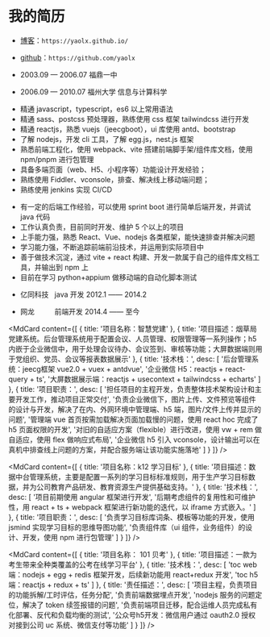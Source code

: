 # 我的简历

<MdTitle text="基本信息" />

- [博客](https://yaolx.github.io/)：`https://yaolx.github.io/`

- [github](https://github.com/yaolx)：`https://github.com/yaolx`

<MdTitle text="教育经历" />

- 2003.09 — 2006.07 福鼎一中

- 2006.09 — 2010.07 福州大学 信息与计算科学

<MdTitle text="技术栈" />

- 精通 javascript，typescript，es6 以上常用语法
- 精通 sass、postcss 预处理器，熟练使用 css 框架 tailwindcss 进行开发
- 精通 reactjs，熟悉 vuejs（jeecgboot），ui 库使用 antd、bootstrap
- 了解 nodejs，开发 cli 工具，了解 egg.js，nest.js 框架
- 熟悉前端工程化，使用 webpack、vite 搭建前端脚手架/组件库文档，使用 npm/pnpm 进行包管理
- 具备多端页面（web、H5、小程序等）功能设计开发经验；
- 熟练使用 Fiddler、vconsole，排查、解决线上移动端问题；
- 熟练使用 jenkins 实现 CI/CD

<MdTitle text="个人评价" />

- 有一定的后端工作经验，可以使用 sprint boot 进行简单后端开发，并调试 java 代码
- 工作认真负责，目前同时开发、维护 5 个以上的项目
- 上手能力强，熟悉 React、Vue、nodejs 各类框架，能快速排查并解决问题
- 学习能力强，不断追踪前端前沿技术，并运用到实际项目中
- 善于做技术沉淀，通过 vite + react 构建、开发一款属于自己的组件库文档工具，并输出到 npm 上
- 目前在学习 python+appium 做移动端的自动化脚本测试

<MdTitle text="工作经历" />

- 亿同科技 &nbsp; java 开发 2012.1 —— 2014.2

- 网龙 &emsp; &emsp; 前端开发 2014.4 —— 至今

<MdTitle text="项目经验" />

<MdCard
  content={[
    {
      title: '项目名称：智慧党建'
    },
    {
      title:
        '项目描述：烟草局党建系统。后台管理系统用于配置会议、人员管理、权限管理等一系列操作；h5 内嵌于企业微信中，用于处理会议待办、会议签到、审核等功能；大屏数据端则用于党组织、党员、会议等报表数据展示'
    },
    {
      title: '技术栈：',
      desc: [
        '后台管理系统：jeecg框架 vue2.0 + vuex + antdvue',
        '企业微信 H5：reactjs + react-query + ts',
        '大屏数据展示端：reactjs + usecontext + tailwindcss + echarts'
      ]
    },
    {
      title: '项目职责：',
      desc: [
        '担任项目的主程开发，负责整体技术架构设计和主要开发工作，推动项目正常交付',
        '负责企业微信下，图片上传、文件预览等组件的设计与开发，解决了在内、外网环境中管理端、h5 端，图片/文件上传并显示的问题',
        '管理端 vue 首页按需加载解决页面加载慢的问题，使用 react hoc 完成了 h5 页面权限的开发',
        '对旧的自适应方案（flexible）进行改进，使用 vw + rem 做自适应，使用 flex 做响应式布局',
        '企业微信 h5 引入 vconsole，设计输出可以在真机中排查线上问题的方案，并配合服务端让该功能实施落地'
      ]
    }
  ]}
/>

<MdCard
  content={[
    {
      title: '项目名称：k12 学习目标'
    },
    {
      title:
        '项目描述：数据中台管理系统，主要是配置一系列的学习目标标准规则，用于生产学习目标数据，并为公司教育产品研发、教育资源生产提供基础支持。'
    },
    {
      title: '技术栈：',
      desc: [
        '项目前期使用 angular 框架进行开发',
        '后期考虑组件的复用性和可维护性，用 react + ts + webpack 框架进行新功能的迭代，以 iframe 方式嵌入。'
      ]
    },
    {
      title: '项目职责：',
      desc: [
        '负责学习目标库词条、模板等功能的开发，使用 jsmind 实现学习目标的思维导图功能',
        '负责组件库（ui 组件，业务组件）的设计、开发，使用 npm 进行包管理'
      ]
    }
  ]}
/>

<MdCard
  content={[
    {
      title: '项目名称： 101 贝考'
    },
    {
      title: '项目描述：一款为考生带来全种类覆盖的公考在线学习平台'
    },
    {
      title: '技术栈：',
      desc: [
        'toc web 端：nodejs + egg + redis 框架开发，后续新功能用 react+redux 开发',
        'toc h5 端：reactjs + redux + ts'
      ]
    },
    {
      title: '责任描述：',
      desc: [
        '项目主程，负责项目的功能拆解/工时评估，任务分配',
        '负责前端数据埋点开发',
        'nodejs 服务的问题定位，解决了 token 续签报错的问题',
        '负责前端项目迁移，配合运维人员完成私有化部署、反代和负载均衡的测试',
        '公众号h5开发：微信用户通过 oauth2.0 授权对接到公司 uc 系统、微信支付等功能'
      ]
    }
  ]}
/>
